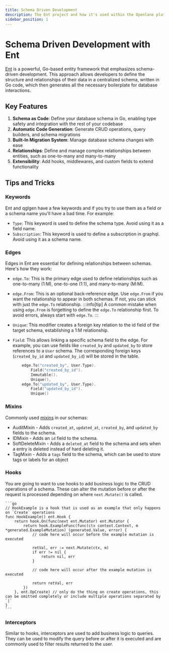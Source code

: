 ```yaml
---
title: Schema Driven Development
description: The Ent project and how it's used within the Openlane platform
sidebar_position: 1
---
```


# Schema Driven Development with Ent

[Ent](https://entgo.io/docs/getting-started) is a powerful, Go-based entity framework that emphasizes schema-driven development.
This approach allows developers to define the structure and relationships of their data in a centralized schema,
written in Go code, which then generates all the necessary boilerplate for database interactions.

## Key Features
1. **Schema as Code**: Define your database schema in Go, enabling type safety and integration with the rest of your codebase
1. **Automatic Code Generation**: Generate CRUD operations, query builders, and schema migrations
1. **Built-In Migration System**: Manage database schema changes with ease
1. **Relationships**: Define and manage complex relationships between entities, such as one-to-many and many-to-many
1. **Extensibility**: Add hooks, middlewares, and custom fields to extend functionality

## Tips and Tricks

### Keywords

Ent and qglgen have a few keywords and if you try to use them as a field or a schema name you'll have a bad time. For example:

- `Type`: This keyword is used to define the schema type. Avoid using it as a field name.
- `Subscription`: This keyword is used to define a subscription in graphql. Avoid using it as a schema name.

### Edges

Edges in Ent are essential for defining relationships between schemas. Here's how they work:

- `edge.To`: This is the primary edge used to define relationships such as one-to-many (1:M), one-to-one (1:1), and many-to-many (M:M).
- `edge.From`: This is an optional back-reference edge. Use `edge.From` if you want the relationship to appear in both schemas. If not, you can stick with just the `edge.To` relationship.
   :::info[tip]
   A common mistake when using `edge.From` is forgetting to define the `edge.To` relationship first. To avoid errors, always start with `edge.To`.
   :::
- `Unique`: This modifier creates a foreign key relation to the id field of the target schema, establishing a 1:M relationship.
- `Field`: This allows linking a specific schema field to the edge. For example, you can use fields like `created_by` and `updated_by` to store references to a `User` schema.
    The corresponding foreign keys (`created_by_id` and `updated_by_id`) will be stored in the table.

    ```go
        edge.To("created_by", User.Type).
            Field("created_by_id").
            Immutable().
            Unique(),
        edge.To("updated_by", User.Type).
            Field("updated_by_id").
            Unique()
    ```

### Mixins

Commonly  used [mixins](https://entgo.io/docs/schema-mixin/) in our schemas:

- AuditMixin - Adds `created_at`, `updated_at`, `created_by`, and `updated_by` fields to the schema.
- IDMixin - Adds an `id` field to the schema.
- SoftDeleteMixin - Adds a `deleted_at` field to the schema and sets when a entry is deleted instead of hard deleting it.
- TagMixin - Adds a `tags` field to the schema, which can be used to store tags or labels for an object

### Hooks

You are going to want to use hooks to add business logic to the CRUD operations of a schema. These can alter the mutation before or after the request is
processed depending on where `next.Mutate()` is called.

    ```go
    // HookExample is a hook that is used as an example that only happens on `Create` operations
    func HookExample() ent.Hook {
        return hook.On(func(next ent.Mutator) ent.Mutator {
            return hook.ExampleFunc(func(ctx context.Context, m *generated.ExampleMutation) (generated.Value, error) {
                // code here will occur before the example mutation is executed

                retVal, err := next.Mutate(ctx, m)
                if err != nil {
                    return nil, err
                }

                // code here will occur after the example mutation is executed

                return retVal, err
            })
        }, ent.OpCreate) // only do the thing on create operations, this can be omitted completely or include multiple operations separated by `|`
    }
    ```

### Interceptors

Similar to hooks, interceptors are used to add business logic to queries. They can be used to modify the query before or after it is executed and
are commonly used to filter results returned to the user.